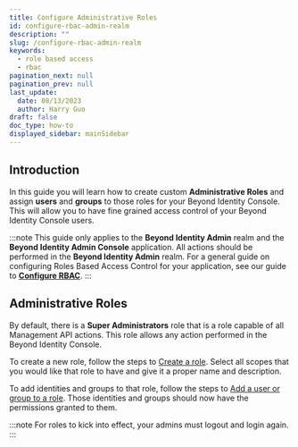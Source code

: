 ```yaml
---
title: Configure Administrative Roles
id: configure-rbac-admin-realm
description: ""
slug: /configure-rbac-admin-realm
keywords:
  - role based access
  - rbac
pagination_next: null
pagination_prev: null
last_update:
  date: 08/13/2023
  author: Harry Guo
draft: false
doc_type: how-to
displayed_sidebar: mainSidebar
---
```


## Introduction

In this guide you will learn how to create custom **Administrative Roles** and assign **users** and **groups** to those roles for your Beyond Identity Console.
This will allow you to have fine grained access control of your Beyond Identity Console users.

:::note
This guide only applies to the **Beyond Identity Admin** realm and the **Beyond Identity Admin Console** application. All actions should be performed in the **Beyond Identity Admin** realm. 
For a general guide on configuring Roles Based Access Control for your application, see our guide to **[Configure RBAC](/docs/configure-rbac)**.
:::

## Administrative Roles

By default, there is a **Super Administrators** role that is a role capable of all Management API actions. This role allows any action performed in the Beyond Identity Console.

To create a new role, follow the steps to [Create a role](docs/create-role). Select all scopes that you would like that role to have and give it a proper name and description.

To add identities and groups to that role, follow the steps to [Add a user or group to a role](/docs/add-user-group-to-role). Those identities and groups should now have the
permissions granted to them.

:::note
For roles to kick into effect, your admins must logout and login again.
:::